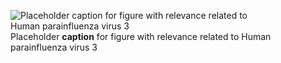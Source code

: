 ![Placeholder __caption__ for figure with relevance related to Human parainfluenza virus 3](/img/placeholder.jpg)